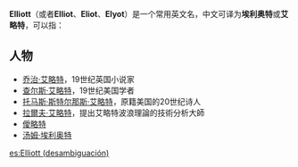 '''Elliott'''（或者'''Elliot'''、'''Eliot'''、'''Elyot'''）是一个常用英文名，中文可译为'''埃利奥特'''或'''艾略特'''，可以指：

==人物==
*[[乔治·艾略特|乔治·艾略特]]，19世纪英国小说家
*[[查尔斯·艾略特|查尔斯·艾略特]]，19世纪美国学者
*[[托马斯·斯特尔那斯·艾略特|托马斯·斯特尔那斯·艾略特]]，原籍美国的20世纪诗人
*[[拉爾夫·艾略特|拉爾夫·艾略特]]，提出艾略特波浪理論的技術分析大師
*[[僾略特|僾略特]]
*[[湯姆·艾利洛|汤姆·埃利奥特]]

{{disambig|Cat=三字人名消歧义}}

[[es:Elliott_(desambiguación)|es:Elliott (desambiguación)]]